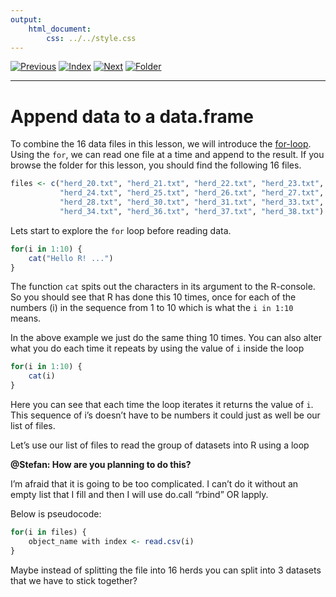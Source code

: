 ```yaml
---
output:
    html_document:
        css: ../../style.css
---
```


[![Previous](../../img/previous.png)](lesson5_1.html)
[![Index](../../img/home.png)](../../index.html)
[![Next](../../img/next.png)](lesson5_3.html)
[![Folder](../../img/folder.png)](./)

---

# Append data to a data.frame

To combine the 16 data files in this lesson, we will introduce the
[for-loop](https://cran.r-project.org/doc/manuals/r-release/R-intro.html#Loops-and-conditional-execution). Using
the `for`, we can read one file at a time and append to the result. If
you browse the folder for this lesson, you should find the following
16 files.

```r
files <- c("herd_20.txt", "herd_21.txt", "herd_22.txt", "herd_23.txt",
           "herd_24.txt", "herd_25.txt", "herd_26.txt", "herd_27.txt",
           "herd_28.txt", "herd_30.txt", "herd_31.txt", "herd_33.txt",
           "herd_34.txt", "herd_36.txt", "herd_37.txt", "herd_38.txt")
```

Lets start to explore the `for` loop before reading data.

```r
for(i in 1:10) {
    cat("Hello R! ...")
}
```

The function `cat` spits out the characters in its argument to the
R-console. So you should see that R has done this 10 times, once for
each of the numbers (i) in the sequence from 1 to 10 which is what the
`i in 1:10` means.

In the above example we just do the same thing 10 times. You can also alter what you do each time it repeats by using the value of `i` inside the loop

```r
for(i in 1:10) {
    cat(i)
}
```

Here you can see that each time the loop iterates it returns the value
of `i`. This sequence of i's doesn't have to be numbers it could just
as well be our list of files.

Let's use our list of files to read the group of datasets into R using a loop

**\@Stefan: How are you planning to do this?**

I'm afraid that it is going to be too complicated. I can't do it without an empty list that I fill and then I will use do.call "rbind" OR lapply.  

Below is pseudocode:

```r

for(i in files) {
    object_name with index <- read.csv(i)
}
```

Maybe instead of splitting the file into 16 herds you can split into 3 datasets that we have to stick together?

